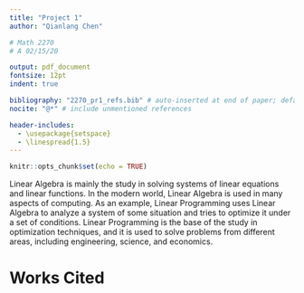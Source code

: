```yaml
---
title: "Project 1"
author: "Qianlang Chen"

# Math 2270
# A 02/15/20

output: pdf_document
fontsize: 12pt
indent: true

bibliography: "2270_pr1_refs.bib" # auto-inserted at end of paper; default style is apa
nocite: "@*" # include unmentioned references

header-includes:
  - \usepackage{setspace}
  - \linespread{1.5}
---
```


```r
knitr::opts_chunk$set(echo = TRUE)
```

Linear Algebra is mainly the study in solving systems of linear equations and linear functions. In the modern world, Linear Algebra is used in many aspects of computing. As an example, Linear Programming uses Linear Algebra to analyze a system of some situation and tries to optimize it under a set of conditions. Linear Programming is the base of the study in optimization techniques, and it is used to solve problems from different areas, including engineering, science, and economics.



\pagebreak
# Works Cited

